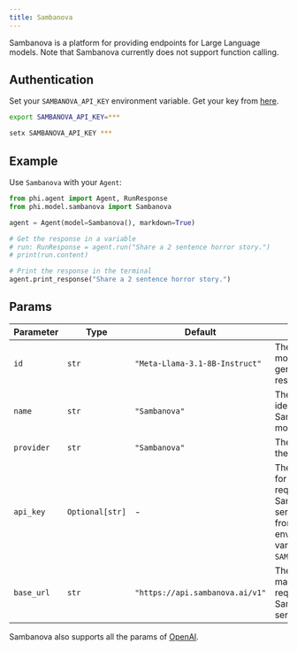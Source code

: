 ```yaml
---
title: Sambanova
---
```


Sambanova is a platform for providing endpoints for Large Language models. Note that Sambanova currently does not support function calling.

## Authentication

Set your `SAMBANOVA_API_KEY` environment variable. Get your key from [here](https://cloud.sambanova.ai/apis).

<CodeGroup>

```bash Mac
export SAMBANOVA_API_KEY=***
```

```bash Windows
setx SAMBANOVA_API_KEY ***
```

</CodeGroup>

## Example

Use `Sambanova` with your `Agent`: 

<CodeGroup>

```python agent.py
from phi.agent import Agent, RunResponse
from phi.model.sambanova import Sambanova

agent = Agent(model=Sambanova(), markdown=True)

# Get the response in a variable
# run: RunResponse = agent.run("Share a 2 sentence horror story.")
# print(run.content)

# Print the response in the terminal
agent.print_response("Share a 2 sentence horror story.")

```

</CodeGroup>

## Params

| Parameter | Type | Default | Description |
|-----------|------|---------|-------------|
| `id` | `str` | `"Meta-Llama-3.1-8B-Instruct"` | The specific model ID used for generating responses. |
| `name` | `str` | `"Sambanova"` | The name identifier for the Sambanova model. |
| `provider` | `str` | `"Sambanova"` | The provider of the model. |
| `api_key` | `Optional[str]` | - | The API key used for authenticating requests to the Sambanova service. Retrieved from the environment variable `SAMBANOVA_API_KEY`. |
| `base_url` | `str` | `"https://api.sambanova.ai/v1"` | The base URL for making API requests to the Sambanova service. |

Sambanova also supports all the params of [OpenAI](/models/openai).